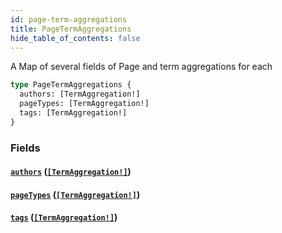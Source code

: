 ```yaml
---
id: page-term-aggregations
title: PageTermAggregations
hide_table_of_contents: false
---
```



A Map of several fields of Page and term aggregations for each

```graphql
type PageTermAggregations {
  authors: [TermAggregation!]
  pageTypes: [TermAggregation!]
  tags: [TermAggregation!]
}
```


### Fields

#### [`authors`](#) ([`[TermAggregation!]`](/developers/demandhq-apis/storefront-api/graphql/reference/objects/term-aggregation))




#### [`pageTypes`](#) ([`[TermAggregation!]`](/developers/demandhq-apis/storefront-api/graphql/reference/objects/term-aggregation))




#### [`tags`](#) ([`[TermAggregation!]`](/developers/demandhq-apis/storefront-api/graphql/reference/objects/term-aggregation))






